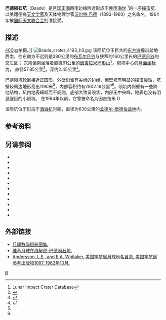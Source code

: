 {{lunar crater data|
 image=Baade crater 4186 h2.jpg|
 caption=[[月球轨道器4号|月球轨道器4号]]拍摄的图像|
 latitude=44.75|
 N_or_S=S|
 longitude=82.03|
 E_or_W=W|
 diameter=57.85公里|
 depth=2.45公里 |
 colong=83|
 eponym=[[沃尔特·巴德|沃尔特·巴德]]}}
'''巴德陨石坑'''（Baade）是[[月球正面|月球正面]]西南边缘附近形成于[[晚雨海世|晚雨海世]] <ref name=LICD>Lunar Impact Crater Database</ref>的一座[[撞击坑|撞击坑]]，以美籍德裔[[天文学家|天文学家]]及天体物理学家[[沃尔特·巴德|沃尔特·巴德]]（1893-1960）之名命名，1964年被[[国际天文联合会|国际天文联合会]]批准接受。

==描述==
[[image:Baade_+_Inghirami_-_LROC_-_WAC.JPG|400px]]拍摄。]]
[[Image:Baade_crater_4193_h3.jpg|thumb]]
该陨坑位于巨大的[[东方海|东方海]]撞击盆地西南，往东南方不远则是280公里的[[布瓦尔月谷|布瓦尔月谷]]与狭窄的160公里长的[[巴德月谷|巴德月谷]]的交汇区；
东南偏南坐落着直径91公里的[[因吉拉米环形山|因吉拉米环形山]]<ref>{{Cite web |url=http://planetarynames.wr.usgs.gov/images/Lunar/lac_109_lo.pdf |title=The crater Baade on the Map LAC-109. |accessdate=2016-05-10 |archive-date=2013-02-20 |archive-url=https://web.archive.org/web/20130220194110/http://planetarynames.wr.usgs.gov/images/Lunar/lac_109_lo.pdf |dead-url=no }}</ref>。陨坑中心的[[月面坐标|月面坐标]]为{{Coord|44.75|S|82.03|W|globe:Moon|nogoogle=1|noosm=1}}，
直径57.85公里<ref name="IAU">{{Cite web |url=http://planetarynames.wr.usgs.gov/Feature/529 |title=Directory of the International Astronomical Union |accessdate=2016-05-10 |archive-date=2015-12-09 |archive-url=https://web.archive.org/web/20151209082953/http://planetarynames.wr.usgs.gov/Feature/529 |dead-url=no }}</ref>，深约2.45公里<ref>{{Cite web |url=http://fisherka.csolutionshosting.net/astronote/plan/craterdepth/html/CraterDepthFeatureNameWestfall.html |title=John E. Westfall’s Atlas of the Lunar Terminator, Cambridge Univ. Press (2000) |accessdate=2016-05-10 |archive-date=2014-12-18 |archive-url=https://archive.today/20141218234310/http://fisherka.csolutionshosting.net/astronote/plan/craterdepth/html/CraterDepthFeatureNameWestfall.html |dead-url=yes }}</ref>。

巴德陨坑轮廓接近正圆形，外壁仍留有尖峭的边缘，但壁坡有明显的撞击侵蚀，坑壁较周边地形高出1190米<ref name="LICD"/>，内部容积约有2802.19公里³<ref name="LICD"/>。陨坑内侧壁有一些阶地结构，坑内地表崎岖而不规则，底部大致呈碗状，内部无中央峰，地表也没有明显醒目的小陨坑。
在1964年以前，它曾被命名为因吉拉米 D

该陨坑位于形成于[[酒海纪|酒海纪]]时期，直径为630公里的[[孟德尔-里德伯盆地|孟德尔-里德伯盆地]]内。
==参考资料==
{{Reflist}}

==另请参阅==
{{refbegin}}
* {{cite book
  | last1 = Andersson
  | first1 = L. E.
  | last2 = Whitaker
  | first2 = E. A.
  | authorlink2 = Ewen Whitaker
  | date = 1982
  | title = [[NASA|NASA]] Catalogue of Lunar Nomenclature
  | publisher = NASA RP-1097
  | ref = harv
  }}
* {{cite web
  | last = Blue
  | first = Jennifer
  | date = July 25, 2007
  | title = Gazetteer of Planetary Nomenclature
  | publisher = [[United_States_Geological_Survey|USGS]]
  | url = http://planetarynames.wr.usgs.gov/
  | accessdate = 2007-08-05
  | ref = harv
  | archive-date = 2018-12-25
  | archive-url = https://web.archive.org/web/20181225170157/https://planetarynames.wr.usgs.gov/
  | dead-url = no
  }}
* {{cite book
  | last1 = Bussey
  | first1 = B.
  | authorlink1 = Ben Bussey
  | last2 = Spudis
  | first2 = P.
  | authorlink2 = Paul Spudis
  | date = 2004
  | title = The Clementine Atlas of the Moon
  | publisher = Cambridge University Press
  | location = New York
  | isbn = 978-0-521-81528-4
  | ref = harv
  }}
* {{cite book
  | last1 = Cocks
  | first1 = Elijah E.
  | last2 = Cocks
  | first2 = Josiah C.
  | date = 1995
  | title = Who's Who on the Moon: A Biographical Dictionary of Lunar Nomenclature
  | url = https://archive.org/details/isbn_9780936389271
  | publisher = Tudor Publishers
  | isbn = 978-0-936389-27-1
  | ref = harv
  }}
* {{cite web
  | last = McDowell
  | first = Jonathan
  | date = July 15, 2007
  | url = http://host.planet4589.org/astro/lunar/
  | title = Lunar Nomenclature
  | publisher = Jonathan's Space Report
  | accessdate = 2007-10-24
  | ref = harv
  | archive-date = 2018-12-25
  | archive-url = https://web.archive.org/web/20181225170156/http://host.planet4589.org/astro/lunar/
  | dead-url = no
  }}
* {{cite journal| last1 = Menzel| first1 = D. H.| last2 = Minnaert| first2 = M.| last3 = Levin| first3 = B.| last4 = Dollfus| first4 = A.| last5 = Bell| first5 = B.| title = Report on Lunar Nomenclature by the Working Group of Commission 17 of the IAU| doi = 10.1007/BF00171763| journal = Space Science Reviews| volume = 12| issue = 2| pages = 136–186| date = 1971| bibcode = 1971SSRv...12..136M| ref = harv}}
* {{cite book
  | first = Patrick
  | last = Moore
  | authorlink = Patrick Moore
  | date = 2001
  | title = On the Moon
  | url = https://archive.org/details/patrickmooreonmo00patr
  | publisher = Sterling Publishing Co.
  | isbn = 978-0-304-35469-6
  | ref = harv
  }}
* {{cite book
  | first = Fred W.
  | last = Price
  | date = 1988
  | title = The Moon Observer's Handbook
  | publisher = Cambridge University Press
  | isbn = 978-0-521-33500-3
  | ref = harv
  }}
* {{cite book
  | last = Rükl
  | first = Antonín
  | authorlink = Antonín Rükl
  | date = 1990
  | title = Atlas of the Moon
  | publisher = Kalmbach Books
  | isbn = 978-0-913135-17-4
  | ref = harv
  }}
* {{cite book
  | last = Webb
  | first = Rev. T. W.
  | authorlink = Thomas William Webb
  | date = 1962
  | title = Celestial Objects for Common Telescopes
  | url = https://archive.org/details/celestialobjects00webb
  | edition = 6th revised
  | publisher = Dover
  | isbn = 978-0-486-20917-3
  | ref = harv
  }}
* {{cite book
  | first = Ewen A.
  | last = Whitaker
  | authorlink = Ewen Whitaker
  | date = 1999
  | title = Mapping and Naming the Moon
  | publisher = Cambridge University Press
  | isbn = 978-0-521-62248-6
  | ref = harv
  }}
* {{cite book
  | first = Peter T.
  | last = Wlasuk
  | date = 2000
  | title = Observing the Moon
  | publisher = Springer
  | isbn = 978-1-85233-193-1
  | ref = harv
 }}
{{refend}}

==外部链接==
* [http://www.lpi.usra.edu/resources/lunar_orbiter/bin/srch_nam.shtml?Baade%7C0 月球数码摄影图集.] {{Wayback|url=http://www.lpi.usra.edu/resources/lunar_orbiter/bin/srch_nam.shtml?Baade%7C0 |date=20160303204601 }}
* [http://the-moon.wikispaces.com/Baade 维基月球在线解说-巴德陨石坑.] {{Wayback|url=http://the-moon.wikispaces.com/Baade |date=20180329202745 }}
* [http://planet4589.org/astro/lunar/RP-1097.pdf Andersson, L.E., and E.A. Whitaker, 美国宇航局月球地名目录, 美国宇航局参考出版物1097, 1982年10月.] {{Wayback|url=http://planet4589.org/astro/lunar/RP-1097.pdf |date=20141006125838 }}

[[Category:月球环形山|B]]
{{月球环形山 (A-B)}}